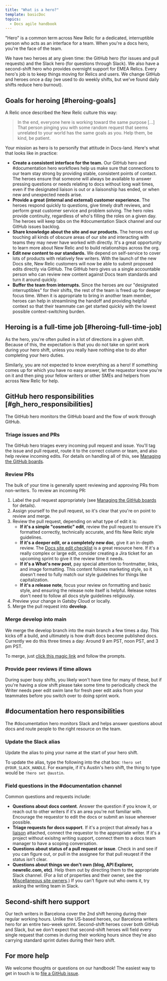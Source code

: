 ```yaml
---
title: "What is a hero?"
template: basicDoc
topics:
  - Docs agile handbook
---
```


"Hero" is a common term across New Relic for a dedicated, interruptible person who acts as an interface for a team. When you're a docs hero, you're the face of the team. 

We have two heroes at any given time: the GitHub hero (for issues and pull requests) and the Slack hero (for questions through Slack). We also have a second-shift hero who provides overnight support for EMEA Relics. Every hero's job is to keep things moving for Relics and users. We change GitHub and  heroes once a day (we used to do weekly shifts, but we've found daily shifts reduce hero burnout).

## Goals for heroing [#heroing-goals]

A Relic once described the New Relic culture this way: 

> In the end, everyone here is working toward the same purpose [...] That person pinging you with some random request that seems unrelated to your world has the same goals as you. Help them, be kind, be patient.

Your mission as hero is to personify that attitude in Docs-land. Here's what that looks like in practice:

- **Create a consistent interface for the team.** Our GitHub hero and #documentation hero workflows help us make sure that connections to our team stay strong by providing stable, consistent points of contact. The heroes ensure that someone will always be available to answer pressing questions or needs relating to docs without long wait times, even if the designated liaison is out or a liaisonship has ended, or when new and unexpected needs arise.
- **Provide a great (internal and external) customer experience.** The heroes respond quickly to questions, give timely draft reviews, and perform great customer service and problem solving. The hero roles provide continuity, regardless of who's filling the roles on a given day. The heroes will keep tabs on the #documentation Slack channel and our GitHub issues backlog.
- **Share knowledge about the site and our products.** The heroes end up touching all kinds of obscure areas of our site and interacting with teams they may never have worked with directly. It's a great opportunity to learn more about New Relic and to build relationships across the org.
- **Edit new content to our standards.** We depend on self-service to cover lots of products with relatively few writers. With the launch of the new Docs site, New Relic customers will now be able to submit proposed edits directly via GitHub. The GitHub hero gives us a single accountable person who can review new content against Docs team standards and turn it around quickly.
- **Buffer the team from interrupts.** Since the heroes are our "designated interruptibles" for their shifts, the rest of the team is freed up for deeper focus time. When it is appropriate to bring in another team member, heroes can help in streamlining the handoff and providing helpful context so that their teammate can get started quickly with the lowest possible context-switching burden. 

## Heroing is a full-time job [#heroing-full-time-job]

As the hero, you're often pulled in a lot of directions in a given shift. Because of this, the expectation is that you do not take on sprint work during your hero shift, unless you really have nothing else to do after completing your hero duties.

Similarly, you are not expected to know everything as a hero! If something comes up for which you have no easy answer, let the requestor know you're on it and then ping your fellow writers or other SMEs and helpers from across New Relic for help.

## GitHub hero responsibilities [#gh_hero_responsibilities]

The GitHub hero monitors the GitHub board and the flow of work through GitHub.

### Triage issues and PRs

The GitHub hero triages every incoming pull request and issue. You'll tag the issue and pull request, route it to the correct column or team, and also help review incoming edits. For details on handling all of this, see [Managing the GitHub boards](3379_INSERT_LINK_HERE).

### Review PRs

The bulk of your time is generally spent reviewing and approving PRs from non-writers. To review an incoming PR:

1. Label the pull request appropriately (see [Managing the GitHub boards](3379_INSERT_LINK_HERE) for details).
2. Assign yourself to the pull request, so it's clear that you're on point to review and merge.
3. Review the pull request, depending on what type of edit it is:
    - **If it's a simple "cosmetic" edit**, review the pull request to ensure it's formatted correctly, technically accurate, and fits New Relic style guidelines.
    - **If it's a deeper edit, or a completely new doc**, give it an in-depth review. The [Docs site edit checklist](/docs/style-guide/processes-procedures/docs-site-edit-checklist/) is a great resource here. If it's a really complex or large edit, consider creating a Jira ticket for an upcoming sprint to give it the review time it needs.
    - **If it's a What's new post**, pay special attention to frontmatter, links, and image formatting. This content follows marketing style, so it doesn't need to fully match our style guidelines for things like capitalization.
    - **If it's a release note**, focus your review on formatting and basic style, and ensuring the release note itself is helpful. Release notes don't need to follow all docs style guidelines religiously.
4. Preview your change in Gatsby Cloud or locally.
5. Merge the pull request into **develop**.

### Merge develop into main

We merge the develop branch into the main branch a few times a day. This kicks off a build, and ultimately is how draft docs become published docs. Currently we do this three times a day: Around 9 am PST, noon PST, and 3 pm PST. 

To merge, just [click this magic link](https://github.com/newrelic/docs-website/compare/main...develop) and follow the prompts.

### Provide peer reviews if time allows

During super busy shifts, you likely won't have time for many of these, but if you're having a slow shift please take some time to periodically check the Writer needs peer edit swim lane for fresh peer edit asks from your teammates before you switch over to doing sprint work.

## #documentation hero responsibilities

The #documentation hero monitors Slack and helps answer questions about docs and route people to the right resource on the team.

### Update the Slack alias

Update the alias to ping your name at the start of your hero shift.

To update the alias, type the following into the chat box: `!hero set @YOUR_SLACK_HANDLE`. For example, if it's Austin's hero shift, the thing to type would be `!hero set @austin`.

### Field questions in the #documentation channel

Common questions and requests include:

- **Questions about docs content**. Answer the question if you know it, or reach out to other writers if it's an area you're not familiar with. Encourage the requestor to edit the docs or submit an issue wherever possible.
- **Triage requests for docs support**. If it's a project that already has a [liaison](3379_INSERT_LINK_HERE) attached, connect the requestor to the appropriate writer. If it's a project without exisitng writing support, connect them to a docs team manager to have a scoping conversation.
- **Questions about status of a pull request or issue**. Check in and see if you can figure out, or pull in the assignee for that pull reuqest if the status isn't clear.
- **Questions about things we don't own (blog, API Explorer, newrelic.com, etc)**. Help them out by directing them to the appropriate Slack channel. (For a list of properties and their owner, see the [Miscellaneous site owners](3379_INSERT_LINK_HERE).) If you can't figure out who owns it, try asking the writing team in Slack.

## Second-shift hero support

Our tech writers in Barcelona cover the 2nd shift heroing during their regular working hours. Unlike the US-based heroes, our Barcelona writers hero for an entire two-week sprint. Second-shift heroes cover both GitHub and Slack, but we don't expect that second-shift heroes will field every single request that comes in during their working hours since they're also carrying standard sprint duties during their hero shift.

## For more help

We welcome thoughts or questions on our handbook! The easiest way to get in touch is to [file a GitHub issue](https://github.com/newrelic/docs-website/issues/new/choose).